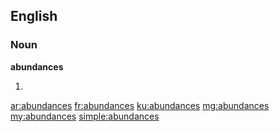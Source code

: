 ==English==

===Noun===
'''abundances'''

# {{plural of|abundance}}

[[ar:abundances]]
[[fr:abundances]]
[[ku:abundances]]
[[mg:abundances]]
[[my:abundances]]
[[simple:abundances]]